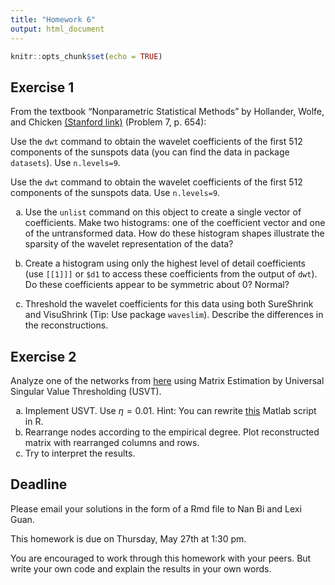 ```yaml
---
title: "Homework 6"
output: html_document
---
```


```r
knitr::opts_chunk$set(echo = TRUE)
```

## Exercise 1

From the textbook "Nonparametric Statistical Methods" by Hollander, Wolfe, and Chicken [(Stanford link)](http://site.ebrary.com/lib/stanford/reader.action?docID=10799793) (Problem 7, p. 654):  

Use the ``dwt`` command to obtain the wavelet coefficients of the first 512 components of the sunspots data (you can find the data in package ``datasets``). Use ``n.levels=9``.

Use the ``dwt`` command to obtain the wavelet coefficients of the first 512 components of the sunspots data. Use ``n.levels=9``. 

(a) Use the ``unlist`` command on this object to create a single vector of coefficients. Make two histograms: one of the coefficient vector and one of the untransformed data. How do these histogram shapes illustrate the sparsity of the wavelet representation of the data? 

(b) Create a histogram using only the highest level of detail coefficients (use ``[[1]]]`` or ``$d1`` to access these coefficients from the output of ``dwt``). Do these coefficients appear to be symmetric about 0? Normal? 

(c) Threshold the wavelet coefficients for this data using both SureShrink and VisuShrink (Tip: Use package ``waveslim``). Describe the differences in the reconstructions.

## Exercise 2

Analyze one of the networks from [here](https://snap.stanford.edu/data/) using Matrix Estimation by Universal Singular
Value Thresholding (USVT).

(a) Implement USVT. Use $\eta = 0.01$. Hint: You can rewrite [this](https://github.com/airoldilab/SAS/blob/master/usvt.m) Matlab script in R.
(b) Rearrange nodes according to the empirical degree. Plot reconstructed matrix with rearranged columns and rows.
(c) Try to interpret the results.

## Deadline

Please email your solutions in the form of a Rmd file to Nan Bi and Lexi Guan.

This homework is due on Thursday, May 27th at 1:30 pm.

You are encouraged to work through this homework with your peers. But write your own code and explain the results in your own words.
